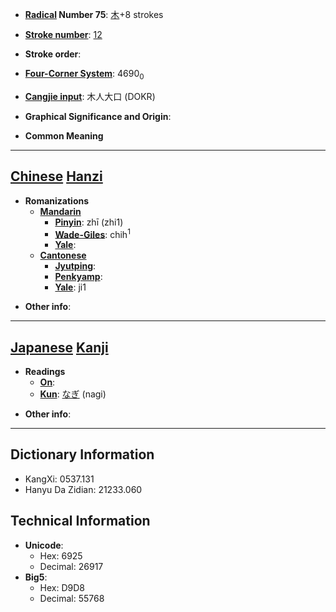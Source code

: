 * '''[[Wiktionary:Chinese radical index| Radical]] Number 75''': [[Wiktionary:Chinese radical index 木|木]]+8 strokes

* '''[[Wiktionary:Chinese total strokes index|Stroke number]]''': [[Wiktionary:Chinese total strokes index 12|12]]

* '''Stroke order''': 

* '''[[Wiktionary:Chinese four corner index|Four-Corner System]]''': 4690<sub>0</sub>

* '''[[Wiktionary:Chinese Cangjie index|Cangjie input]]''': 木人大口 (DOKR)

* '''Graphical Significance and Origin''': 

* '''Common Meaning'''

----

== [[Chinese]] [[Hanzi]] ==

* '''Romanizations'''
** '''[[Mandarin]]'''
*** '''[[Pinyin]]''': zhī (zhi1)
*** '''[[Wade-Giles]]''': chih<sup>1</sup>
*** '''[[Yale]]''': 
** '''[[Cantonese]]'''
*** '''[[Jyutping]]''':
*** '''[[Penkyamp]]''': 
*** '''[[Yale]]''': ji1

* '''Other info''': 

----

== [[Japanese]] [[Kanji]] ==

* '''Readings'''
** '''[[On]]''': 
** '''[[Kun]]''': [[なぎ]] (nagi)

* '''Other info''':  

----

== Dictionary Information ==

* KangXi: 0537.131
* Hanyu Da Zidian: 21233.060

== Technical Information ==

* '''Unicode''':
** Hex: 6925
** Decimal: 26917
* '''Big5''':
** Hex: D9D8
** Decimal: 55768
